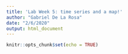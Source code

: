 ```yaml
---
title: 'Lab Week 5: time series and a map!'
author: "Gabriel De La Rosa"
date: "2/6/2020"
output: html_document
---
```


```r
knitr::opts_chunk$set(echo = TRUE)
```

